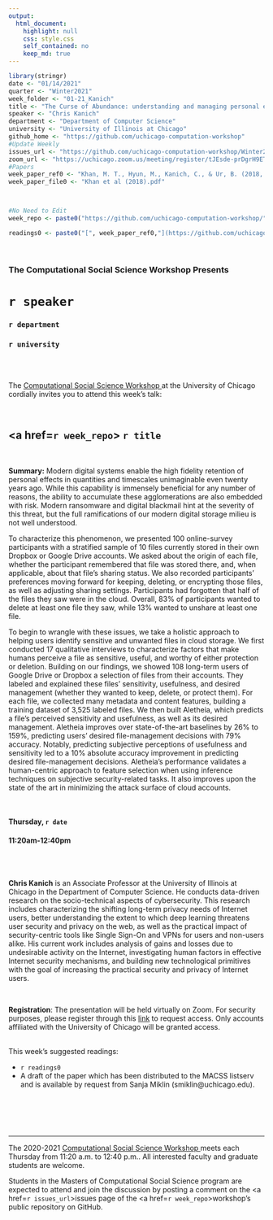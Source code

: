 ```yaml
---
output:
  html_document:
    highlight: null
    css: style.css
    self_contained: no
    keep_md: true
---
```


```r
library(stringr)
date <- "01/14/2021"
quarter <- "Winter2021"
week_folder <- "01-21_Kanich"
title <- "The Curse of Abundance: understanding and managing personal effects in the digital age"
speaker <- "Chris Kanich"
department <- "Department of Computer Science"
university <- "University of Illinois at Chicago"
github_home <- "https://github.com/uchicago-computation-workshop"
#Update Weekly
issues_url <- "https://github.com/uchicago-computation-workshop/Winter2021/issues/2"
zoom_url <- "https://uchicago.zoom.us/meeting/register/tJEsde-prDgrH9ETnoaaKfrXSV5ejgbP6Ntu"
#Papers
week_paper_ref0 <- "Khan, M. T., Hyun, M., Kanich, C., & Ur, B. (2018, April). Forgotten but not gone: Identifying the need for longitudinal data management in cloud storage. In Proceedings of the 2018 CHI Conference on Human Factors in Computing Systems (pp. 1-12)."
week_paper_file0 <- "Khan et al (2018).pdf"



#No Need to Edit
week_repo <- paste0("https://github.com/uchicago-computation-workshop/",quarter,"/tree/master/",week_folder)

readings0 <- paste0("[", week_paper_ref0,"](https://github.com/uchicago-computation-workshop/",quarter,"/blob/master/", week_folder,"/",week_paper_file0,")")


```



<br>

<h3 class=pfblock-header> The Computational Social Science Workshop Presents </h3>

<h1 class=pfblock-header3> `r speaker`</h1>
<h3 class=pfblock-header3> `r department` </h3>
<h3 class=pfblock-header3> `r university` </h3>

<br><br>



<p class=pfblock-header3>The <a href="https://macss.uchicago.edu/content/computation-workshop"> Computational Social Science Workshop </a> at the University of Chicago cordially invites you to attend this week's talk:</p>



<br>

<div class=pfblock-header3>
<h2 class=pfblock-header>
  <a href=`r week_repo`> `r title` </a>
</h2>

<br>
</div>



<p class=footertext2>

**Summary:** Modern digital systems enable the high fidelity retention of personal effects in quantities and timescales unimaginable even twenty years ago. While this capability is immensely beneficial for any number of reasons, the ability to accumulate these agglomerations are also embedded with risk. Modern ransomware and digital blackmail hint at the severity of this threat, but the full ramifications of our modern digital storage milieu is not well understood.

To characterize this phenomenon, we presented 100 online-survey participants with a stratified sample of 10 files currently stored in their own Dropbox or Google Drive accounts. We asked about the origin of each file, whether the participant remembered that file was stored there, and, when applicable, about that file’s sharing status. We also recorded participants’ preferences moving forward for keeping, deleting, or encrypting those files, as well as adjusting sharing settings. Participants had forgotten that half of the files they saw were in the cloud. Overall, 83% of participants wanted to delete at least one file they saw, while 13% wanted to unshare at least one file.

To begin to wrangle with these issues, we take a holistic approach to helping users identify sensitive and unwanted files in cloud storage. We first conducted 17 qualitative interviews to characterize factors that make humans perceive a file as sensitive, useful, and worthy of either protection or deletion. Building on our findings, we showed 108 long-term users of Google Drive or Dropbox a selection of files from their accounts. They labeled and explained these files' sensitivity, usefulness, and desired management (whether they wanted to keep, delete, or protect them). For each file, we collected many metadata and content features, building a training dataset of 3,525 labeled files. We then built Aletheia, which predicts a file's perceived sensitivity and usefulness, as well as its desired management. Aletheia improves over state-of-the-art baselines by 26% to 159%, predicting users' desired file-management decisions with 79% accuracy. Notably, predicting subjective perceptions of usefulness and sensitivity led to a 10% absolute accuracy improvement in predicting desired file-management decisions. Aletheia's performance validates a human-centric approach to feature selection when using inference techniques on subjective security-related tasks. It also improves upon the state of the art in minimizing the attack surface of cloud accounts.


</p>

<br>

<h4 class=pfblock-header3> Thursday, `r date` </h4>
<h4 class=pfblock-header3> 11:20am-12:40pm </h4>

<br><br>

<p class=footertext2>

**Chris Kanich** is an Associate Professor at the University of Illinois at Chicago in the Department of Computer Science. He conducts data-driven research on the socio-technical aspects of cybersecurity. This research includes characterizing the shifting long-term privacy needs of Internet users, better understanding the extent to which deep learning threatens user security and privacy on the web, as well as the practical impact of security-centric tools like Single Sign-On and VPNs for users and non-users alike. His current work includes analysis of gains and losses due to undesirable activity on the Internet, investigating human factors in effective Internet security mechanisms, and building new technological primitives with the goal of increasing the practical security and privacy of Internet users.
</p>

<br>

<p class=footertext2>
**Registration**: The presentation will be held virtually on Zoom. For security purposes, please register through this [link](`r zoom_url`) to request access. Only accounts affiliated with the University of Chicago will be granted access.
</p>

<br>
This week's suggested readings:

- `r readings0`
- A draft of the paper which has been distributed to the MACSS listserv and is available by request from Sanja Miklin (smiklin@uchicago.edu). 

<br>

<br><br>

---

<p class=footertext> The 2020-2021 <a href="https://macss.uchicago.edu/content/computation-workshop"> Computational Social Science Workshop </a> meets each Thursday from 11:20 a.m. to 12:40 p.m.. All interested faculty and graduate students are welcome.</p>



<p class=footertext>Students in the Masters of Computational Social Science program are expected to attend and join the discussion by posting a comment on the <a href=`r issues_url`>issues page</a> of the <a href=`r week_repo`>workshop's public repository on GitHub.</a></p>
